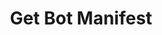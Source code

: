 ---
title: 'Get Bot Manifest'
description: 'Retrieves the manifest information for a specific bot.'
openapi: 'GET /bots/{bot_id}/get_manifest'
--- 